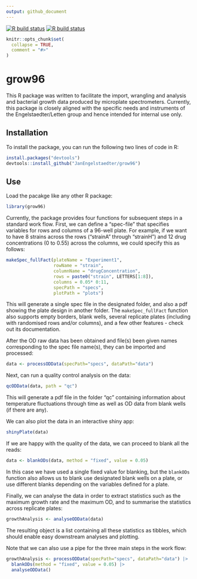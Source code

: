 ```yaml
---
output: github_document
---
```


<!-- README.md is generated from README.Rmd. Please edit that file -->

<!-- badges: start -->
  [![R build status](https://github.com/JanEngelstaedter/grow96/workflows/R-CMD-check/badge.svg)](https://github.com/JanEngelstaedter/grow96/actions)
[![R build status](https://github.com/JanEngelstaedter/grow96/workflows/R-CMD-check/badge.svg)](https://github.com/JanEngelstaedter/grow96/actions)
<!-- badges: end -->

```r
knitr::opts_chunk$set(
  collapse = TRUE,
  comment = "#>"
)
```

# grow96

This R package was written to facilitate the import, wrangling and analysis and bacterial growth data produced by microplate spectrometers. Currently, this package is closely aligned with the specific needs and instruments of the Engelstaedter/Letten group and hence intended for internal use only.

## Installation

To install the package, you can run the following two lines of code in R:

```r
install.packages("devtools")
devtools::install_github("JanEngelstaedter/grow96")
```

## Use

Load the pacakge like any other R package:

```r
library(grow96)
```

Currently, the package provides four functions for subsequent steps in a standard work flow. First, we can define a "spec-file" that specifies variables for rows and columns of a 96-well plate. For example, if we want to have 8 strains across the rows ("strainA" through "strainH") and 12 drug concentrations (0 to 0.55) across the columns, we could specify this as follows:

```r
makeSpec_fullFact(plateName = "Experiment1",
                  rowName = "strain", 
                  columnName = "drugConcentration",
                  rows = paste0("strain", LETTERS[1:8]), 
                  columns = 0.05* 0:11,
                  specPath = "specs",
                  plotPath = "plots")
```

This will generate a single spec file in the designated folder, and also a pdf showing the plate design in another folder. The `makeSpec_fullFact` function also supports empty borders, blank wells, several replicate plates (including with randomised rows and/or columns), and a few other features - check out its documentation.

After the OD raw data has been obtained and file(s) been given names corresponding to the spec file name(s), they can be imported and processed:

```r
data <- processODData(specPath="specs", dataPath="data")
```

Next, can run a quality control analysis on the data:

```r
qcODData(data, path = "qc")
```

This will generate a pdf file in the folder "qc" containing information about temperature fluctuations through time as well as OD data from blank wells (if there are any).

We can also plot the data in an interactive shiny app:

```r
shinyPlate(data)
```

If we are happy with the quality of the data, we can proceed to blank all the reads:

```r
data <- blankODs(data, method = "fixed", value = 0.05)
```
In this case we have used a single fixed value for blanking, but the `blankODs` function also allows us to blank use designated blank wells on a plate, or use different blanks depending on the variables defined for a plate.

Finally, we can analyse the data in order to extract statistics such as the maximum growth rate and the maximum OD, and to summarise the statistics across replicate plates:

```r
growthAnalysis <- analyseODData(data)
```

The resulting object is a list containing all these statistics as tibbles, which should enable easy downstream analyses and plotting.

Note that we can also use a pipe for the three main steps in the work flow:

```r
growthAnalysis <- processODData(specPath="specs", dataPath="data") |>
  blankODs(method = "fixed", value = 0.05) |>
  analyseODData()
```
